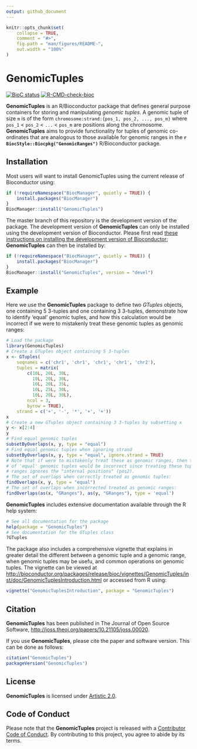 ```yaml
---
output: github_document
---
```


<!-- README.md is generated from README.Rmd. Please edit that file -->

```r
knitr::opts_chunk$set(
    collapse = TRUE,
    comment = "#>",
    fig.path = "man/figures/README-",
    out.width = "100%"
)
```

# GenomicTuples

<!-- badges: start -->
[![BioC status](http://www.bioconductor.org/shields/build/release/bioc/GenomicTuples.svg)](https://bioconductor.org/checkResults/release/bioc-LATEST/GenomicTuples)
[![R-CMD-check-bioc](https://github.com/PeteHaitch/GenomicTuples/workflows/R-CMD-check-bioc/badge.svg)](https://github.com/PeteHaitch/GenomicTuples/actions)
<!-- badges: end -->

**GenomicTuples** is an R/Bioconductor package that defines general purpose containers for storing and manipulating *genomic tuples*.
A genomic tuple of size `m` is of the form `chromosome:strand:{pos_1, pos_2, ..., pos_m}` where `pos_1` \< `pos_2` \< `...` \< `pos_m` are positions along the chromosome. 
**GenomicTuples** aims to provide functionality for tuples of genomic co-ordinates that are analogous to those available for genomic ranges in the **`r BiocStyle::Biocpkg("GenomicRanges")`** R/Bioconductor package.

## Installation

Most users will want to install GenomicTuples using the current release of Bioconductor using:

```r
if (!requireNamespace("BiocManager", quietly = TRUE)) {
    install.packages("BiocManager")
}
BiocManager::install("GenomicTuples")
```

The master branch of this repository is the development version of the package. 
The development version of **GenomicTuples** can only be installed using the development version of Bioconductor.
Please first read [these instructions on installing the development version of Bioconductor](http://www.bioconductor.org/developers/how-to/useDevel/); **GenomicTuples** can then be installed by:

```r
if (!requireNamespace("BiocManager", quietly = TRUE)) {
    install.packages("BiocManager")
}
BiocManager::install("GenomicTuples", version = "devel")
```

## Example

Here we use the **GenomicTuples** package to define two *GTuples* objects, one containing 5 3-tuples and one containing 3 3-tuples, demonstrate how to identify 'equal' genomic tuples, and how this calculation would be incorrect if we were to mistakenly treat these genomic tuples as genomic ranges:

```r
# Load the package
library(GenomicTuples)
# Create a GTuples object containing 5 3-tuples
x <- GTuples(
    seqnames = c('chr1', 'chr1', 'chr1', 'chr1', 'chr2'), 
    tuples = matrix(
        c(10L, 20L, 30L,
          10L, 20L, 30L,
          10L, 20L, 35L,
          10L, 25L, 30L,
          10L, 20L, 30L),
        ncol = 3,
        byrow = TRUE), 
    strand = c('+', '-', '*', '+', '+'))
x
# Create a new GTuples object containing 3 3-tuples by subsetting x
y <- x[2:4]
y
# Find equal genomic tuples
subsetByOverlaps(x, y, type = "equal")
# Find equal genomic tuples when ignoring strand
subsetByOverlaps(x, y, type = "equal", ignore.strand = TRUE)
# Note that if were to mistakenly treat these as genomic ranges, then the set 
# of 'equal' genomic tuples would be incorrect since treating these tuples as 
# ranges ignores the "internal positions" (pos2).
# The set of overlaps when correctly treated as genomic tuples:
findOverlaps(x, y, type = "equal")
# The set of overlaps when incorrected treated as genomic ranges:
findOverlaps(as(x, "GRanges"), as(y, "GRanges"), type = 'equal')
```

**GenomicTuples** includes extensive documentation available through the R help system:

```r
# See all documentation for the package
help(package = "GenomicTuples")
# See documentation for the GTuples class
?GTuples
```

The package also includes a comprehensive vignette that explains in greater detail the different between a genomic tuple and a genomic range, when genomic tuples may be usefu, and common operations on genomic tuples. The vignette can be viewed at [http://bioconductor.org/packages/release/bioc/vignettes/GenomicTuples/inst/doc/GenomicTuplesIntroduction.html](http://bioconductor.org/packages/release/bioc/vignettes/GenomicTuples/inst/doc/GenomicTuplesIntroduction.html) or accessed from R using:

```r
vignette("GenomicTuplesIntroduction", package = "GenomicTuples")
```

## Citation

**GenomicTuples** has been published in The Journal of Open Source Software, [http://joss.theoj.org/papers/10.21105/joss.00020](http://joss.theoj.org/papers/10.21105/joss.00020).

If you use **GenomicTuples**, please cite the paper and software version. This can be done as follows: 

```r
citation("GenomicTuples")
packageVersion("GenomicTuples")
```

## License

**GenomicTuples** is licensed under [Artistic 2.0](https://www.r-project.org/Licenses/Artistic-2.0).

## Code of Conduct

Please note that the **GenomicTuples** project is released with a [Contributor Code of Conduct](http://bioconductor.org/about/code-of-conduct/).
By contributing to this project, you agree to abide by its terms.
